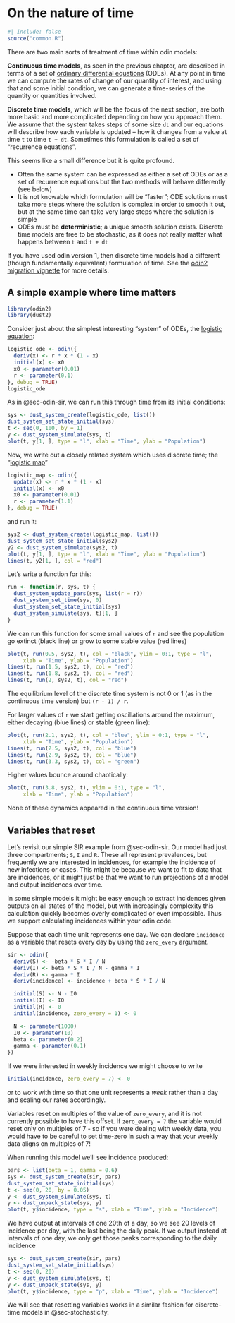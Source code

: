 # On the nature of time {#sec-time}

```r
#| include: false
source("common.R")
```

There are two main sorts of treatment of time within odin models:

**Continuous time models**, as seen in the previous chapter, are described in terms of a set of [ordinary differential equations](https://en.wikipedia.org/wiki/Ordinary_differential_equation) (ODEs).  At any point in time we can compute the rates of change of our quantity of interest, and using that and some initial condition, we can generate a time-series of the quantity or quantities involved.

**Discrete time models**, which will be the focus of the next section, are both more basic and more complicated depending on how you approach them.  We assume that the system takes steps of some size `dt` and our equations will describe how each variable is updated -- how it changes from a value at time `t` to time `t + dt`.  Sometimes this formulation is called a set of "recurrence equations".

This seems like a small difference but it is quite profound.

* Often the same system can be expressed as either a set of ODEs or as a set of recurrence equations but the two methods will behave differently (see below)
* It is not knowable which formulation will be "faster"; ODE solutions must take more steps where the solution is complex in order to smooth it out, but at the same time can take very large steps where the solution is simple
* ODEs must be **deterministic**; a unique smooth solution exists.  Discrete time models are free to be stochastic, as it does not really matter what happens between `t` and `t + dt`

::: {.callout-note}
If you have used odin version 1, then discrete time models had a different (though fundamentally equivalent) formulation of time.  See the [odin2 migration vignette](https://mrc-ide.github.io/odin2/articles/migrating.html) for more details.
:::

## A simple example where time matters {#sec-time-logistic}

```r
library(odin2)
library(dust2)
```

Consider just about the simplest interesting "system" of ODEs, the [logistic equation](https://en.wikipedia.org/wiki/Logistic_function#Logistic_differential_equation):

```r
logistic_ode <- odin({
  deriv(x) <- r * x * (1 - x)
  initial(x) <- x0
  x0 <- parameter(0.01)
  r <- parameter(0.1)
}, debug = TRUE)
logistic_ode
```

As in @sec-odin-sir, we can run this through time from its initial conditions:

```r
sys <- dust_system_create(logistic_ode, list())
dust_system_set_state_initial(sys)
t <- seq(0, 100, by = 1)
y <- dust_system_simulate(sys, t)
plot(t, y[1, ], type = "l", xlab = "Time", ylab = "Population")
```

Now, we write out a closely related system which uses discrete time; the "[logistic map](https://en.wikipedia.org/wiki/Logistic_map)"

```r
logistic_map <- odin({
  update(x) <- r * x * (1 - x)
  initial(x) <- x0
  x0 <- parameter(0.01)
  r <- parameter(1.1)
}, debug = TRUE)
```

and run it:

```r
sys2 <- dust_system_create(logistic_map, list())
dust_system_set_state_initial(sys2)
y2 <- dust_system_simulate(sys2, t)
plot(t, y[1, ], type = "l", xlab = "Time", ylab = "Population")
lines(t, y2[1, ], col = "red")
```

Let's write a function for this:

```r
run <- function(r, sys, t) {
  dust_system_update_pars(sys, list(r = r))
  dust_system_set_time(sys, 0)
  dust_system_set_state_initial(sys)
  dust_system_simulate(sys, t)[1, ]
}
```

We can run this function for some small values of `r` and see the population go extinct (black line) or grow to some stable value (red lines)

```r
plot(t, run(0.5, sys2, t), col = "black", ylim = 0:1, type = "l",
     xlab = "Time", ylab = "Population")
lines(t, run(1.5, sys2, t), col = "red")
lines(t, run(1.8, sys2, t), col = "red")
lines(t, run(2, sys2, t), col = "red")
```

The equilibrium level of the discrete time system is not 0 or 1 (as in the continuous time version) but `(r - 1) / r`.

For larger values of `r` we start getting oscillations around the maximum, either decaying (blue lines) or stable (green line):

```r
plot(t, run(2.1, sys2, t), col = "blue", ylim = 0:1, type = "l",
     xlab = "Time", ylab = "Population")
lines(t, run(2.5, sys2, t), col = "blue")
lines(t, run(2.9, sys2, t), col = "blue")
lines(t, run(3.3, sys2, t), col = "green")
```

Higher values bounce around chaotically:

```r
plot(t, run(3.8, sys2, t), ylim = 0:1, type = "l",
     xlab = "Time", ylab = "Population")
```

None of these dynamics appeared in the continuous time version!

## Variables that reset {#sec-reset-variables}

Let's revisit our simple SIR example from @sec-odin-sir. Our model had just three compartments; `S`, `I` and `R`. These all represent prevalences, but frequently we are interested in incidences, for example the incidence of new infections or cases. This might be because we want to fit to data that are incidences, or it might just be that we want to run projections of a model and output incidences over time.

In some simple models it might be easy enough to extract incidences given outputs on all states of the model, but with increasingly complexity this calculation quickly becomes overly complicated or even impossible. Thus we support calculating incidences within your odin code.

Suppose that each time unit represents one day.  We can declare `incidence` as a variable that resets every day by using the `zero_every` argument.

```r
sir <- odin({
  deriv(S) <- -beta * S * I / N
  deriv(I) <- beta * S * I / N - gamma * I
  deriv(R) <- gamma * I
  deriv(incidence) <- incidence + beta * S * I / N

  initial(S) <- N - I0
  initial(I) <- I0
  initial(R) <- 0
  initial(incidence, zero_every = 1) <- 0

  N <- parameter(1000)
  I0 <- parameter(10)
  beta <- parameter(0.2)
  gamma <- parameter(0.1)
})
```

If we were interested in weekly incidence we might choose to write

```r
initial(incidence, zero_every = 7) <- 0
```

or to work with time so that one unit represents a *week* rather than a day and scaling our rates accordingly.

::: {.callout-note}
Variables reset on multiples of the value of `zero_every`, and it is not currently possible to have this offset. If `zero_every = 7` the variable would reset only on multiples of 7 - so if you were dealing with weekly data, you would have to be careful to set time-zero in such a way that your weekly data aligns on multiples of 7!
:::

When running this model we'll see incidence produced:

```r
pars <- list(beta = 1, gamma = 0.6)
sys <- dust_system_create(sir, pars)
dust_system_set_state_initial(sys)
t <- seq(0, 20, by = 0.05)
y <- dust_system_simulate(sys, t)
y <- dust_unpack_state(sys, y)
plot(t, y$incidence, type = "s", xlab = "Time", ylab = "Incidence")
```

We have output at intervals of one 20th of a day, so we see 20 levels of incidence per day, with the last being the daily peak.  If we output instead at intervals of one day, we only get those peaks corresponding to the daily incidence

```r
sys <- dust_system_create(sir, pars)
dust_system_set_state_initial(sys)
t <- seq(0, 20)
y <- dust_system_simulate(sys, t)
y <- dust_unpack_state(sys, y)
plot(t, y$incidence, type = "p", xlab = "Time", ylab = "Incidence")
```

We will see that resetting variables works in a similar fashion for discrete-time models in @sec-stochasticity.
